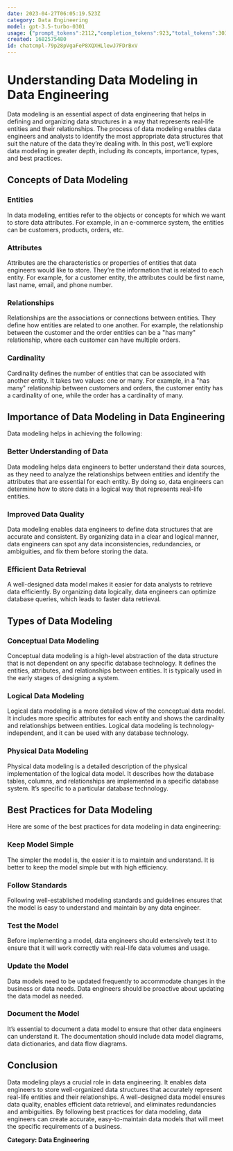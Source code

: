 ```yaml
---
date: 2023-04-27T06:05:19.523Z
category: Data Engineering
model: gpt-3.5-turbo-0301
usage: {"prompt_tokens":2112,"completion_tokens":923,"total_tokens":3035}
created: 1682575480
id: chatcmpl-79p28pVgaFeP8XQXHLlewJ7FDrBxV
---
```


# Understanding Data Modeling in Data Engineering

Data modeling is an essential aspect of data engineering that helps in defining and organizing data structures in a way that represents real-life entities and their relationships. The process of data modeling enables data engineers and analysts to identify the most appropriate data structures that suit the nature of the data they’re dealing with. In this post, we’ll explore data modeling in greater depth, including its concepts, importance, types, and best practices.

## Concepts of Data Modeling

### Entities

In data modeling, entities refer to the objects or concepts for which we want to store data attributes. For example, in an e-commerce system, the entities can be customers, products, orders, etc.

### Attributes

Attributes are the characteristics or properties of entities that data engineers would like to store. They’re the information that is related to each entity. For example, for a customer entity, the attributes could be first name, last name, email, and phone number.

### Relationships

Relationships are the associations or connections between entities. They define how entities are related to one another. For example, the relationship between the customer and the order entities can be a "has many" relationship, where each customer can have multiple orders.

### Cardinality

Cardinality defines the number of entities that can be associated with another entity. It takes two values: one or many. For example, in a "has many" relationship between customers and orders, the customer entity has a cardinality of one, while the order has a cardinality of many.

## Importance of Data Modeling in Data Engineering

Data modeling helps in achieving the following:

### Better Understanding of Data

Data modeling helps data engineers to better understand their data sources, as they need to analyze the relationships between entities and identify the attributes that are essential for each entity. By doing so, data engineers can determine how to store data in a logical way that represents real-life entities.

### Improved Data Quality

Data modeling enables data engineers to define data structures that are accurate and consistent. By organizing data in a clear and logical manner, data engineers can spot any data inconsistencies, redundancies, or ambiguities, and fix them before storing the data.

### Efficient Data Retrieval

A well-designed data model makes it easier for data analysts to retrieve data efficiently. By organizing data logically, data engineers can optimize database queries, which leads to faster data retrieval.

## Types of Data Modeling

### Conceptual Data Modeling

Conceptual data modeling is a high-level abstraction of the data structure that is not dependent on any specific database technology. It defines the entities, attributes, and relationships between entities. It is typically used in the early stages of designing a system.

### Logical Data Modeling

Logical data modeling is a more detailed view of the conceptual data model. It includes more specific attributes for each entity and shows the cardinality and relationships between entities. Logical data modeling is technology-independent, and it can be used with any database technology.

### Physical Data Modeling

Physical data modeling is a detailed description of the physical implementation of the logical data model. It describes how the database tables, columns, and relationships are implemented in a specific database system. It’s specific to a particular database technology.

## Best Practices for Data Modeling

Here are some of the best practices for data modeling in data engineering:

### Keep Model Simple

The simpler the model is, the easier it is to maintain and understand. It is better to keep the model simple but with high efficiency.

### Follow Standards

Following well-established modeling standards and guidelines ensures that the model is easy to understand and maintain by any data engineer.

### Test the Model

Before implementing a model, data engineers should extensively test it to ensure that it will work correctly with real-life data volumes and usage.

### Update the Model

Data models need to be updated frequently to accommodate changes in the business or data needs. Data engineers should be proactive about updating the data model as needed.

### Document the Model

It’s essential to document a data model to ensure that other data engineers can understand it. The documentation should include data model diagrams, data dictionaries, and data flow diagrams.

## Conclusion

Data modeling plays a crucial role in data engineering. It enables data engineers to store well-organized data structures that accurately represent real-life entities and their relationships. A well-designed data model ensures data quality, enables efficient data retrieval, and eliminates redundancies and ambiguities. By following best practices for data modeling, data engineers can create accurate, easy-to-maintain data models that will meet the specific requirements of a business.

**Category: Data Engineering**
